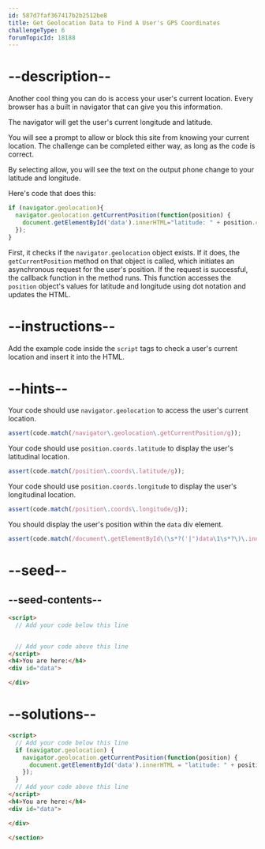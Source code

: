 ```yaml
---
id: 587d7faf367417b2b2512be8
title: Get Geolocation Data to Find A User's GPS Coordinates
challengeType: 6
forumTopicId: 18188
---
```


# --description--

Another cool thing you can do is access your user's current location. Every browser has a built in navigator that can give you this information.

The navigator will get the user's current longitude and latitude.

You will see a prompt to allow or block this site from knowing your current location. The challenge can be completed either way, as long as the code is correct.

By selecting allow, you will see the text on the output phone change to your latitude and longitude.

Here's code that does this:

```js
if (navigator.geolocation){
  navigator.geolocation.getCurrentPosition(function(position) {
    document.getElementById('data').innerHTML="latitude: " + position.coords.latitude + "<br>longitude: " + position.coords.longitude;
  });
}
```

First, it checks if the `navigator.geolocation` object exists. If it does, the `getCurrentPosition` method on that object is called, which initiates an asynchronous request for the user's position. If the request is successful, the callback function in the method runs. This function accesses the `position` object's values for latitude and longitude using dot notation and updates the HTML.

# --instructions--

Add the example code inside the `script` tags to check a user's current location and insert it into the HTML.

# --hints--

Your code should use `navigator.geolocation` to access the user's current location.

```js
assert(code.match(/navigator\.geolocation\.getCurrentPosition/g));
```

Your code should use `position.coords.latitude` to display the user's latitudinal location.

```js
assert(code.match(/position\.coords\.latitude/g));
```

Your code should use `position.coords.longitude` to display the user's longitudinal location.

```js
assert(code.match(/position\.coords\.longitude/g));
```

You should display the user's position within the `data` div element.

```js
assert(code.match(/document\.getElementById\(\s*?('|")data\1\s*?\)\.innerHTML/g));
```

# --seed--

## --seed-contents--

```html
<script>
  // Add your code below this line


  // Add your code above this line
</script>
<h4>You are here:</h4>
<div id="data">

</div>
```

# --solutions--

```html
<script>
  // Add your code below this line
  if (navigator.geolocation) {
    navigator.geolocation.getCurrentPosition(function(position) {
      document.getElementById('data').innerHTML = "latitude: " + position.coords.latitude + "<br>longitude: " + position.coords.longitude;
    });
  }
  // Add your code above this line
</script>
<h4>You are here:</h4>
<div id="data">

</div>

</section>
```
